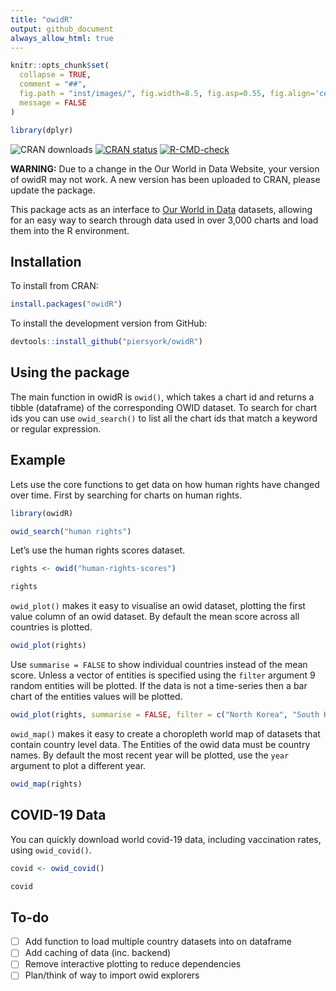```yaml
---
title: "owidR"
output: github_document
always_allow_html: true
---
```


```r
knitr::opts_chunk$set(
  collapse = TRUE,
  comment = "##",
  fig.path = "inst/images/", fig.width=8.5, fig.asp=0.55, fig.align='center',
  message = FALSE
)

library(dplyr)
```

<!-- badges: start -->
![CRAN downloads](http://cranlogs.r-pkg.org/badges/grand-total/owidR)
[![CRAN status](https://www.r-pkg.org/badges/version/owidR)](https://CRAN.R-project.org/package=owidR)
[![R-CMD-check](https://github.com/piersyork/owidR/workflows/R-CMD-check/badge.svg)](https://github.com/piersyork/owidR/actions)
<!-- badges: end -->

**WARNING:** Due to a change in the Our World in Data Website, your version of owidR may not work. A new version has been uploaded to CRAN, please update the package.

This package acts as an interface to [Our World in Data](https://ourworldindata.org/) datasets, allowing for an easy way to search through data used in over 3,000 charts and load them into the R environment.

## Installation
To install from CRAN:
```r
install.packages("owidR")
```

To install the development version from GitHub: 
``` r
devtools::install_github("piersyork/owidR")
```

## Using the package
The main function in owidR is `owid()`, which takes a chart id and returns a tibble (dataframe) of the corresponding OWID dataset. To search for chart ids you can use `owid_search()` to list all the chart ids that match a keyword or regular expression.

## Example
Lets use the core functions to get data on how human rights have changed over time. First by searching for charts on human rights.
  
``` r
library(owidR)

owid_search("human rights")

```

Let's use the human rights scores dataset.

``` r

rights <- owid("human-rights-scores")

rights

```


`owid_plot()` makes it easy to visualise an owid dataset, plotting the first value column of an owid dataset. By default the mean score across all countries is plotted.
```r
owid_plot(rights)
```

Use `summarise = FALSE` to show individual countries instead of the mean score. Unless a vector of entities is specified using the `filter` argument 9 random entities will be plotted. If the data is not a time-series then a bar chart of the entities values will be plotted.
```r
owid_plot(rights, summarise = FALSE, filter = c("North Korea", "South Korea", "France", "United Kingdom", "United States"))
```

`owid_map()` makes it easy to create a choropleth world map of datasets that contain country level data. The Entities of the owid data must be country names. By default the most recent year will be plotted, use the `year` argument to plot a different year.
```r
owid_map(rights)
```

## COVID-19 Data
You can quickly download world covid-19 data, including vaccination rates, using `owid_covid()`. 

```r
covid <- owid_covid()

covid
```

## To-do
* [ ] Add function to load multiple country datasets into on dataframe
* [ ] Add caching of data (inc. backend)
* [ ] Remove interactive plotting to reduce dependencies
* [ ] Plan/think of way to import owid explorers



